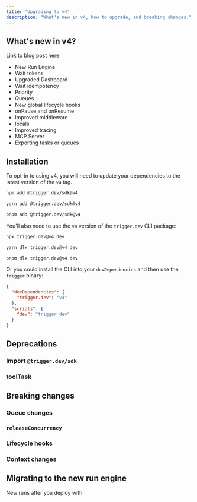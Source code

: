 ```yaml
---
title: "Upgrading to v4"
description: "What's new in v4, how to upgrade, and breaking changes."
---
```


## What's new in v4?

Link to blog post here

- New Run Engine
- Wait tokens
- Upgraded Dashboard
- Wait idempotency
- Priority
- Queues
- New global lifecycle hooks
- onPause and onResume
- Improved middleware
- locals
- Improved tracing
- MCP Server
- Exporting tasks or queues

## Installation

To opt-in to using v4, you will need to update your dependencies to the latest version of the `v4` tag.

<CodeGroup>

```bash npm
npm add @trigger.dev/sdk@v4
```

```bash yarn
yarn add @trigger.dev/sdk@v4
```

```bash pnpm
pnpm add @trigger.dev/sdk@v4
```

</CodeGroup>

You'll also need to use the `v4` version of the `trigger.dev` CLI package:

<CodeGroup>

```bash npx
npx trigger.dev@v4 dev
```

```bash yarn
yarn dlx trigger.dev@v4 dev
```

```bash pnpm
pnpm dlx trigger.dev@v4 dev
```

</CodeGroup>

Or you could install the CLI into your `devDependencies` and then use the `trigger` binary:

```json package.json
{
  "devDependencies": {
    "trigger.dev": "v4"
  },
  "scripts": {
    "dev": "trigger dev"
  }
}
```

## Deprecations

### Import `@trigger.dev/sdk`

### toolTask

## Breaking changes

### Queue changes

### `releaseConcurrency`

### Lifecycle hooks

### Context changes

## Migrating to the new run engine

New runs after you deploy with
